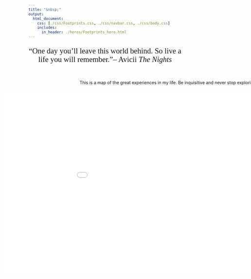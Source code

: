 ```yaml
---
title: "&nbsp;"
output:
  html_document:
    css: [./css/Footprints.css, ./css/navbar.css, ./css/body.css]
    includes:
      in_header: ./heros/Footprints_hero.html
---
```


<style>
h1 {text-align: center !important; 
   font-weight: bold !important; 
   font-size: 42px !important}
</style>

<div style="font-size: 25px; font-family: Garamond; text-align: center;">
“One day you'll leave this world behind. So live a life you will remember."– Avicii _The Nights_
</div>

<div style="height: 1em;"></div>

<div style="width:1080px; margin-left: -80px; text-align: center;">
This is a map of the great experiences in my life. Be inquisitive and never stop exploring!
</div>

<div style="height: 0.7em;"></div>

<div style="width:1080px; height: 100%; margin-left: -80px;">
<iframe src="./Map.html" style="width:100%; height: 600px; border-color: grey; border-width: 10px; border: none!important;"></iframe>
</div>




